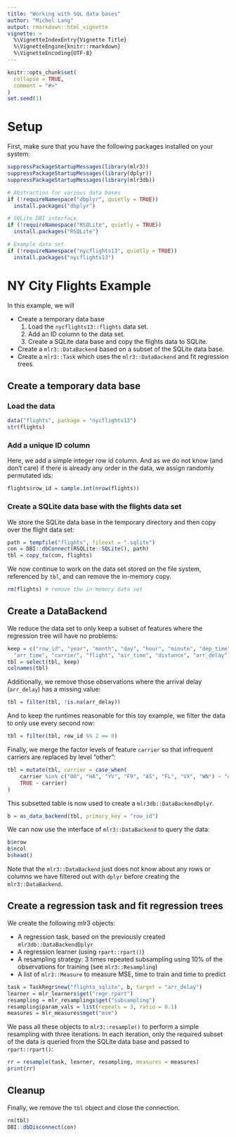 ```yaml
---
title: "Working with SQL data bases"
author: "Michel Lang"
output: rmarkdown::html_vignette
vignette: >
  %\VignetteIndexEntry{Vignette Title}
  %\VignetteEngine{knitr::rmarkdown}
  %\VignetteEncoding{UTF-8}
---
```


```r
knitr::opts_chunk$set(
  collapse = TRUE,
  comment = "#>"
)
set.seed(1)
```

# Setup

First, make sure that you have the following packages installed on your system:
```r
suppressPackageStartupMessages(library(mlr3))
suppressPackageStartupMessages(library(dplyr))
suppressPackageStartupMessages(library(mlr3db))

# Abstraction for various data bases
if (!requireNamespace("dbplyr", quietly = TRUE))
  install.packages("dbplyr")

# SQLite DBI interface
if (!requireNamespace("RSQLite", quietly = TRUE))
  install.packages("RSQLite")

# Example data set
if (!requireNamespace("nycflights13", quietly = TRUE))
  install.packages("nycflights13")
```

# NY City Flights Example

In this example, we will

  - Create a temporary data base
    1. Load the `nycflights13::flights` data set.
    2. Add an ID column to the data set.
    3. Create a SQLite data base and copy the flights data to SQLite.
  - Create a `mlr3::DataBackend` based on a subset of the SQLite data base.
  - Create a `mlr3::Task` which uses the `mlr3::DataBackend` and fit regression trees.

## Create a temporary data base

### Load the data
```r
data("flights", package = "nycflights13")
str(flights)
```

### Add a unique ID column

Here, we add a simple integer row id column.
And as we do not know (and don't care) if there is already any order in the data, we assign randomly permutated ids:
```r
flights$row_id = sample.int(nrow(flights))
```

### Create a SQLite data base with the flights data set
We store the SQLite data base in the temporary directory and then copy over the flight data set:
```r
path = tempfile("flights", fileext = ".sqlite")
con = DBI::dbConnect(RSQLite::SQLite(), path)
tbl = copy_to(con, flights)
```
We now continue to work on the data set stored on the file system, referenced by `tbl`, and can remove the in-memory copy.
```r
rm(flights) # remove the in-memory data set
```

## Create a DataBackend

We reduce the data set to only keep a subset of features where the regression tree will have no problems:
```r
keep = c("row_id", "year", "month", "day", "hour", "minute", "dep_time",
  "arr_time", "carrier", "flight", "air_time", "distance", "arr_delay")
tbl = select(tbl, keep)
colnames(tbl)
```
Additionally, we remove those observations where the arrival delay (`arr_delay`) has a missing value:
```r
tbl = filter(tbl, !is.na(arr_delay))
```
And to keep the runtimes reasonable for this toy example, we filter the data to only use every second row:
```r
tbl = filter(tbl, row_id %% 2 == 0)
```
Finally, we merge the factor levels of feature `carrier` so that infrequent carriers are replaced by level "other":
```r
tbl = mutate(tbl, carrier = case_when(
    carrier %in% c("OO", "HA", "YV", "F9", "AS", "FL", "VX", "WN") ~ "other",
    TRUE ~ carrier)
)
```

This subsetted table is now used to create a `mlr3db::DataBackendDplyr`.
```r
b = as_data_backend(tbl, primary_key = "row_id")
```

We can now use the interface of `mlr3::DataBackend` to query the data:
```r
b$nrow
b$ncol
b$head()
```
Note that the `mlr3::DataBackend` just does not know about any rows or columns we have filtered out with `dplyr` before creating the `mlr3::DataBackend`.

## Create a regression task and fit regression trees

We create the following mlr3 objects:

* A regression task, based on the previously created `mlr3db::DataBackendDplyr`
* A regression learner (using `rpart::rpart()`)
* A resampling strategy: 3 times repeated subsampling using 10\% of the observations for training (see `mlr3::Resampling`)
* A list of `mlr3::Measure` to measure MSE, time to train and time to predict

```r
task = TaskRegr$new("flights_sqlite", b, target = "arr_delay")
learner = mlr_learners$get("regr.rpart")
resampling = mlr_resamplings$get("subsampling")
resampling$param_vals = list(repeats = 3, ratio = 0.1)
measures = mlr_measures$mget("mse")
```

We pass all these objects to `mlr3::resample()` to perform a simple resampling with three iterations.
In each iteration, only the required subset of the data is queried from the SQLite data base and passed to `rpart::rpart()`:
```r
rr = resample(task, learner, resampling, measures = measures)
print(rr)
```

## Cleanup
Finally, we remove the `tbl` object and close the connection.
```r
rm(tbl)
DBI::dbDisconnect(con)
```

